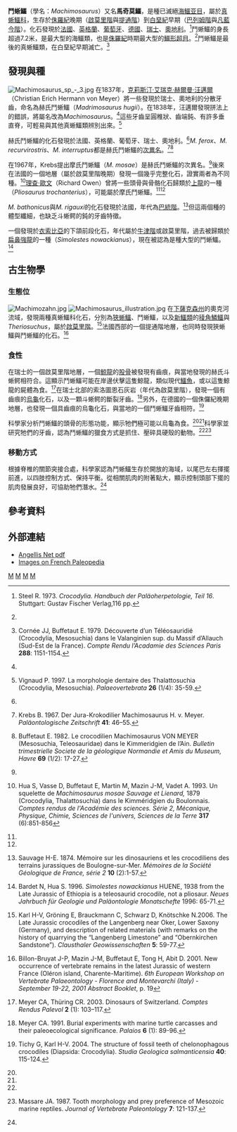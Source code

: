 {{NoteTA
|T = zh-cn:斗蜥鳄属; zh-tw:鬥蜥鱷屬;
}}
{{Automatic taxobox
| taxon = Machimosaurus
| authority = [[克莉斯汀·艾瑞克·赫爾曼·汪邁爾|Von Meyer]], 1837 
| fossil_range = {{Fossil range|154|130}}
| image = Machimosaurus sp.jpg 
| image_caption = 鬥蜥鱷的化石
| subdivision_ranks = [[種|種]]
| subdivision =
* ''M. hugii'' <small>[[模式种|模式种]] Von Meyer (1837)</small>
* ''M. mosae'' <small>Sauvage and Lienard 1879</small>
* ''M. nowackianus'' <small>(von Huene. 1938)</small>
* ''M. buffetauti'' <small>Young et al. 2014</small>
* ''M. rex'' <small>Fanti ''et al.'', 2016</small><ref name=Fantietal>Federico Fanti, Tetsuto Miyashita, Luigi Cantelli, Fawsi Mnasri, Jihed Dridi, Michela Contessi, Andrea Cau. The largest thalattosuchian (Crocodylomorpha) supports teleosaurid survival across the Jurassic-Cretaceous boundary, Cretaceous Research, Available online 10 January 2016.</ref>
}}

'''鬥蜥鱷'''（學名：''Machimosaurus''）又名'''馬奇莫鱷'''，是種已滅絕[[海鱷亚目|海鱷亚目]]，屬於[[真蜥鱷科|真蜥鱷科]]，生存於[[侏羅紀|侏羅紀]]晚期（[[啟莫里階|啟莫里階]]與[[提通階|提通階]]）到[[白堊紀|白堊紀]]早期（[[巴列姆階|巴列姆階]]與[[凡藍今階|凡藍今階]]）。化石發現於[[法國|法國]]、[[英格蘭|英格蘭]]、[[葡萄牙|葡萄牙]]、[[德國|德國]]、[[瑞士|瑞士]]、[[奧地利|奧地利]]。<ref name="Steel, 1973">{{de}}Steel R. 1973. ''Crocodylia. Handbuch der Paläoherpetologie, Teil 16''. Stuttgart: Gustav Fischer Verlag,116 pp.</ref>鬥蜥鱷的身長超過7.2米，是最大型的海鱷類，也是[[侏羅紀|侏羅紀]]時期最大型的[[鱷形超目|鱷形超目]]。<ref name="Steel, 1973"/>鬥蜥鱷是最後的真蜥鱷類，在白堊紀早期滅亡。<ref name="Cornée & Buffetaut, 1979">{{fr}}Cornée JJ, Buffetaut E. 1979. Découverte d’un Téléosauridié (Crocodylia, Mesosuchia) dans le Valanginien sup. du Massif d’Allauch (Sud-Est de la France). ''Compte Rendu l’Acadamie des Sciences Paris'' '''288''': 1151-1154.</ref>

==發現與種==
[[File:Machimosaurus_sp_-_3.jpg|thumb]] 
在1837年，[[克莉斯汀·艾瑞克·赫爾曼·汪邁爾|克莉斯汀·艾瑞克·赫爾曼·汪邁爾]]（Christian Erich Hermann von Meyer）將一些發現於瑞士、奧地利的分散牙齒，命名為赫氏鬥蜥鱷（''Madrimosaurus hugii''）。在1838年，汪邁爾發現拼法上的錯誤，將屬名改為''Machimosaurus''。<ref name="Steel, 1973"/>這些牙齒呈圓椎狀、齒端鈍、有許多垂直脊，可輕易與其他真蜥鱷類辨別出來。<ref name="Vignaud, 1997">{{fr}}Vignaud P. 1997. La morphologie dentaire des Thalattosuchia (Crocodylia, Mesosuchia). ''Palaeovertebrata'' '''26''' (1/4): 35-59.</ref>

赫氏鬥蜥鱷的化石發現於法國、英格蘭、葡萄牙、瑞士、奧地利。<ref name="Steel, 1973"/>''M. ferox''、''M. recurvirostris''、''M. interruptus''都是赫氏鬥蜥鱷的[[次異名|次異名]]。<ref name="Krebs, 1967">{{de}}Krebs B. 1967. Der Jura-Krokodilier Machimosaurus H. v. Meyer. ''Paläontologische Zeitschrift'' '''41''': 46–55.</ref><ref name="Buffetaut, 1982">{{fr}}Buffetaut E. 1982. Le crocodilien Machimosaurus VON MEYER (Mesosuchia, Teleosauridae) dans le Kimmeridgien de l’Ain. ''Bulletin trimestrielle Societe de la géologique Normandie et Amis du Museum, Havre'' '''69''' (1/2): 17-27.</ref>

在1967年，Krebs提出摩氏鬥蜥鱷（''M. mosae''）是赫氏鬥蜥鱷的次異名。<ref name="Krebs, 1967"/>後來在法國的一個地層（屬於啟莫里階晚期）發現一個幾乎完整化石，證實兩者為不同種。<ref name="Hua et al., 1996">{{fr}}Hua S, Vasse D, Buffetaut E, Martin M, Mazin J-M, Vadet A. 1993. Un squelette de ''Machimosaurus mosae Sauvage et Lienard,'' 1879 (Crocodylia, Thalattosuchia) dans le Kimméridgien du Boulonnais. ''Comptes rendus de l'Académie des sciences. Série 2, Mécanique, Physique, Chimie, Sciences de l'univers, Sciences de la Terre'' '''317''' (6):851-856</ref>[[理查·歐文|理查·歐文]]（Richard Owen）曾將一些頭骨與骨骼化石歸類於[[上龍|上龍]]的一種（''Pliosaurus trochanterius''），可能屬於摩氏鬥蜥鱷。<ref name="Krebs, 1967"/><ref name="Steel, 1973"/> 

''M. bathonicus''與''M. rigauxi''的化石發現於法國，年代為[[巴統階|巴統階]]。<ref name="Sauvage, 1874">{{fr}}Sauvage H-E. 1874. Mémoire sur les dinosauriens et les crocodiliens des terrains jurassiques de Boulogne-sur-Mer. ''Mémoires de la Société Géologique de France, série 2'' '''10''' (2):1-57.</ref>但這兩個種的體型纖細，也缺乏斗蜥鳄的鈍的牙齒特徵。

一個發現於[[衣索比亞|衣索比亞]]的下頜前段化石，年代屬於[[牛津階|牛津階]]或啟莫里階，過去被歸類於[[扁鼻強龍|扁鼻強龍]]的一種（''Simolestes nowackianus''），現在被認為是種大型的鬥蜥鱷。<ref name="Bardet & Hua, 1996">{{de}}Bardet N, Hua S. 1996. ''Simolestes nowackianus'' HUENE, 1938 from the Late Jurassic of Ethiopia is a teleosaurid crocodile, not a pliosaur. ''Neues Jahrbuch für Geologie und Paläontologie Monatschefte'' 1996: 65-71.</ref>

==古生物學==
===生態位===
[[File:Machimozahn.jpg|thumb]] 
[[File:Machimosaurus_illustration.jpg|thumb]] 
在[[下薩克森州|下薩克森州]]的奧克河流域，發現兩種真蜥鱷科化石，分別為[[狹蜥鱷|狹蜥鱷]]、鬥蜥鱷，以及[[新鱷類|新鱷類]]的[[稜角鱗鱷|稜角鱗鱷]]與''Theriosuchus''，屬於[[啟莫里階|啟莫里階]]。<ref name="Karl et al., 2006">{{de}}Karl H-V, Gröning E, Brauckmann C, Schwarz D, Knötschke N.2006. The Late Jurassic crocodiles of the Langenberg near Oker, Lower Saxony (Germany), and description of related materials (with remarks on the history of quarrying the “Langenberg Limestone” and “Obernkirchen Sandstone”). ''Clausthaler Geowissenschaften'' '''5''': 59-77.</ref>法國西部的一個提通階地層，也同時發現狹蜥鱷與鬥蜥鱷的化石。<ref name="Billon-Bruyat, et al., 2001">{{it}}Billon-Bruyat J-P, Mazin J-M, Buffetaut E, Tong H, Abit D. 2001. New occurrence of vertebrate remains in the latest Jurassic of western France (Oléron island, Charente-Maritime). ''6th European Workshop on Vertebrate Palaeontology - Florence and Montevarchi (Italy) - September 19-22, 2001 Abstract Booklet'', p. 19 </ref>

===食性===
在瑞士的一個啟莫里階地層，一個[[鯨龍|鯨龍]]的[[股骨|股骨]]被發現有齒痕，與當地發現的赫氏斗蜥鳄相符合。這顯示鬥蜥鱷可能在岸邊伏擊這隻鯨龍，類似現代[[鱷魚|鱷魚]]，或以這隻鯨龍的屍體為食。<ref name="Meyer & Thüring, 2003">{{en}}{{fr}}Meyer CA, Thüring CR. 2003. Dinosaurs of Switzerland. ''Comptes Rendus Palevol'' '''2''' (1): 103–117.</ref>在瑞士北部的索洛圖恩石灰岩（年代為啟莫里階），發現一個有齒痕的[[烏龜|烏龜]]化石，以及一顆斗蜥鳄的斷裂牙齒。<ref name="Meyer, 1991">{{en}}Meyer CA. 1991. Burial experiments with marine turtle carcasses and their paleoecological significance. ''Palaios'' '''6''' (1): 89-96.</ref>另外，在德國的一個侏儸紀晚期地層，也發現一個具齒痕的烏龜化石，與當地的一個鬥蜥鱷牙齒相符。<ref name="Tichy & Karl, 2004">{{es}}Tichy G, Karl H-V. 2004. The structure of fossil teeth of chelonophagous crocodiles (Diapsida: Crocodylia). ''Studia Geologica salmanticensia'' '''40''': 115-124.</ref>

科學家分析鬥蜥鱷的頭骨的形態功能，顯示牠們極可能以烏龜為食。<ref name="Krebs, 1967"/><ref name="Buffetaut, 1982"/>科學家並研究牠們的牙齒，認為鬥蜥鱷的獵食方式是抓住、壓碎具硬殼的動物。<ref name="Vignaud, 1997"/><ref name="Massare, 1987">{{en}}Massare JA. 1987. Tooth morphology and prey preference of Mesozoic marine reptiles. ''Journal of Vertebrate Paleontology'' '''7''': 121-137.</ref>

===移動方式===
根據脊椎的關節突接合處，科學家認為鬥蜥鱷生存於開放的海域，以尾巴左右揮擺前進，以四肢控制方式、保持平衡。從相關肌肉的附著點大，顯示控制頭部下擺的肌肉發展良好，可協助牠們潛水。<ref name="Krebs, 1967"/>

==參考資料==
{{Reflist}}

==外部連結==
* [http://www.angellis.net/Web/PDfiles/repcrocs.pdf Angellis Net pdf] {{Wayback|url=http://www.angellis.net/Web/PDfiles/repcrocs.pdf |date=20110716053830 }}
* [https://web.archive.org/web/20141020000838/http://paleopedia.free.fr/croco_thalattosuchia.html#Machimosaurus Images on French Paleopedia]
{{海鱷亞目}}
{{Taxonbar}}
[[Category:海鱷亞目|M]]
[[Category:侏羅紀鱷形類|M]]
[[Category:白堊紀鱷形類|M]]
[[Category:1837年描述的分类群|M]]